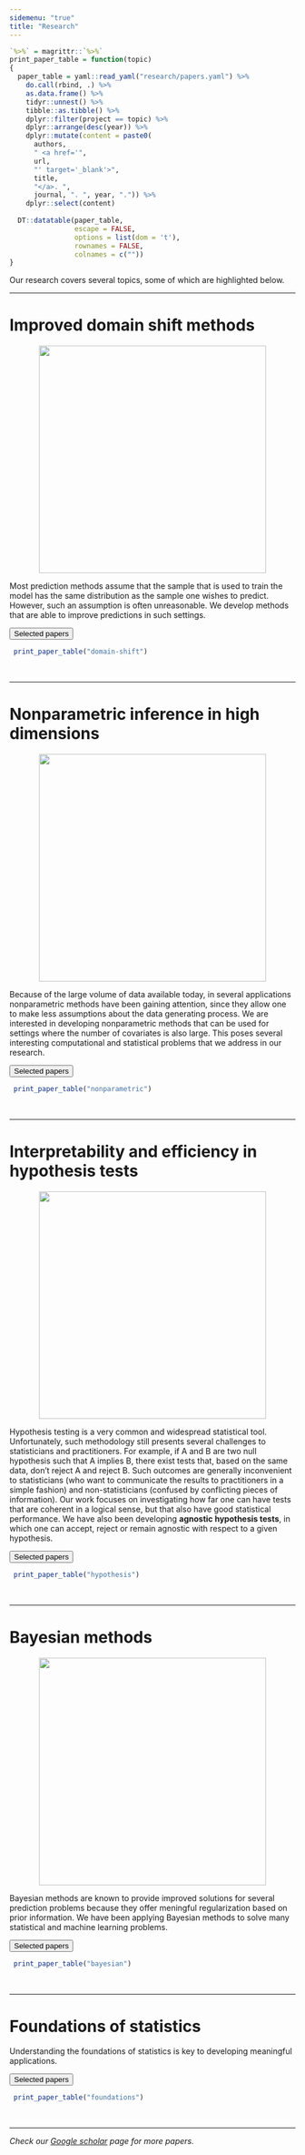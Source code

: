 ```yaml
---
sidemenu: "true"
title: "Research"
---
```



```r
`%>%` = magrittr::`%>%`
print_paper_table = function(topic)
{
  paper_table = yaml::read_yaml("research/papers.yaml") %>% 
    do.call(rbind, .) %>% 
    as.data.frame() %>% 
    tidyr::unnest() %>%
    tibble::as.tibble() %>%
    dplyr::filter(project == topic) %>%
    dplyr::arrange(desc(year)) %>%
    dplyr::mutate(content = paste0(
      authors, 
      " <a href='",
      url,
      "' target='_blank'>",
      title,
      "</a>. ",
      journal, ". ", year, ".")) %>%
    dplyr::select(content)
  
  DT::datatable(paper_table,
                escape = FALSE,
                options = list(dom = 't'),
                rownames = FALSE,
                colnames = c(""))
}
```

Our research covers several topics,
some of which are highlighted below.
<br>

***


# Improved domain shift methods

<center>
![](./figures/shift-real.png){width=400px}
</center>

Most prediction methods assume that the sample that is used to train the model
has the same distribution as the sample one wishes to predict.
However, such an assumption is often unreasonable. 
We develop methods that are able to improve predictions in such settings.

<div class="toggle"><button>Selected papers</button>
```r
 print_paper_table("domain-shift")
```
</div>

<br>

***
  
  
# Nonparametric inference in high dimensions


<center>
![](./figures/tweet.png){width=400px}
</center>

Because of the large volume of data available today,
in several applications nonparametric methods have been gaining attention,
since they allow one to make less assumptions about the data generating process.
We are interested in developing nonparametric methods that 
can be used for settings where the number of covariates is also large.
This poses several interesting computational and statistical problems that 
we address in our research.

<div class="toggle"><button>Selected papers</button>
```r
 print_paper_table("nonparametric")
```
</div>

<br>

***

# Interpretability and efficiency in hypothesis tests

<center>
![](./figures/agnostic.png){width=400px}
</center>

Hypothesis testing is a very common and widespread statistical tool. Unfortunately, such methodology still presents several challenges to statisticians and practitioners. For example, if A and B are two null hypothesis such that A implies B, there exist tests that, based on the same data, don’t reject A and reject B. Such outcomes are generally inconvenient to statisticians (who want to communicate the results to practitioners in a simple fashion) and non-statisticians (confused by conflicting pieces of information). Our work focuses on investigating how far one can have tests that are coherent in a logical sense, but that also have good statistical performance. We have also been developing **agnostic hypothesis tests**, in which one can accept, reject or remain agnostic with respect to a given hypothesis.

<div class="toggle"><button>Selected papers</button>
```r
 print_paper_table("hypothesis")
```
</div>

<br>

***

# Bayesian methods

<center>
![](./figures/simplex.png){width=400px}
</center>

Bayesian methods are known to 
provide improved solutions for several
prediction problems because they offer meningful regularization
based on prior information. We have been applying Bayesian methods
to solve many statistical and machine learning problems.

<div class="toggle"><button>Selected papers</button>
```r
 print_paper_table("bayesian")
```
</div>

<br>

***

# Foundations of statistics

Understanding the foundations of statistics
is key to developing meaningful applications.

<div class="toggle"><button>Selected papers</button>
```r
 print_paper_table("foundations")
```
</div>

<br>

***


*Check our 
[Google scholar](https://scholar.google.com.br/citations?hl=pt-BR&user=MGrbI2UAAAAJ) page
for more papers.*

<script>
  $(".toggle").click(function() {
    $(this).toggleClass("open");
  });
</script>

